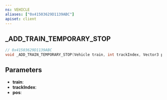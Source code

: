 ```yaml
---
ns: VEHICLE
aliases: ["0x41503629D1139ABC"]
apiset: client
---
```

## _ADD_TRAIN_TEMPORARY_STOP

```c
// 0x41503629D1139ABC
void _ADD_TRAIN_TEMPORARY_STOP(Vehicle train, int trackIndex, Vector3 pos);
```


## Parameters
* **train**:
* **trackIndex**:
* **pos**: